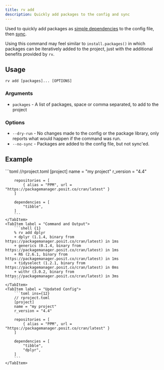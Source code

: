 ```yaml
---
title: rv add
description: Quickly add packages to the config and sync
---
```



Used to quickly add packages as [simple dependencies](../../config/dependencies#simple) to the config file, 
then [sync](../sync). 

Using this command may feel similar to `install.packages()` in which packages can be iteratively added to the project, 
just with the additional benefits provided by `rv`.

## Usage
```shell
rv add [packages]... [OPTIONS]
```

### Arguments
* `packages` - A list of packages, space or comma separated, to add to the project

### Options
* `--dry-run` - No changes made to the config or the package library, only reports what would happen if the command was run.
* `--no-sync` - Packages are added to the config file, but not sync'ed.

## Example
<Tabs>
    <TabItem label = "Initial Config">
        ```toml
        //rproject.toml
        [project]
        name = "my project"
        r_version = "4.4"

        repositories = [
            { alias = "PPM", url = "https://packagemanager.posit.co/cran/latest" }
        ]

        dependencies = [
            "tibble",
        ]
        ```
    </TabItem>
    <TabItem label = "Command and Output">
        ```shell {1}
        % rv add dplyr
        + dplyr (1.1.4, binary from https://packagemanager.posit.co/cran/latest) in 1ms
        + generics (0.1.4, binary from https://packagemanager.posit.co/cran/latest) in 1ms
        + R6 (2.6.1, binary from https://packagemanager.posit.co/cran/latest) in 1ms
        + tidyselect (1.2.1, binary from https://packagemanager.posit.co/cran/latest) in 0ms
        + withr (3.0.2, binary from https://packagemanager.posit.co/cran/latest) in 3ms
        ```
    </TabItem>
    <TabItem label = "Updated Config">
        ```toml ins={12}
        // rproject.toml
        [project]
        name = "my project"
        r_version = "4.4"

        repositories = [
            { alias = "PPM", url = "https://packagemanager.posit.co/cran/latest" }
        ]

        dependencies = [
            "tibble",
            "dplyr",
        ]
        ```
    </TabItem>
</Tabs>

